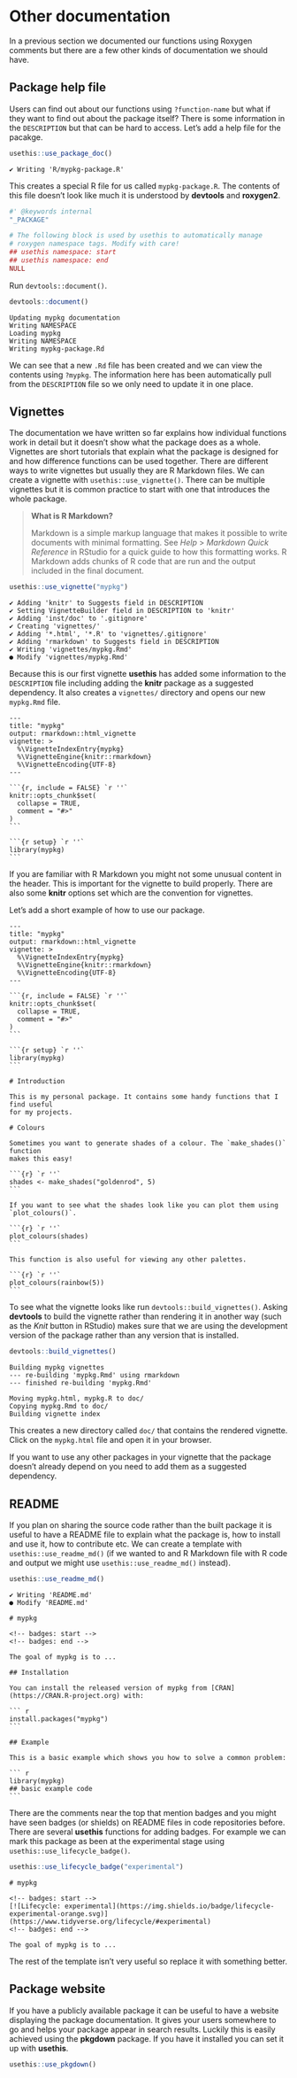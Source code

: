 # Other documentation

In a previous section we documented our functions using Roxygen comments but
there are a few other kinds of documentation we should have.

## Package help file

Users can find out about our functions using `?function-name` but what if they
want to find out about the package itself? There is some information in the
`DESCRIPTION` but that can be hard to access. Let's add a help file for the
pacakge.

```r
usethis::use_package_doc()
```

```{}
✔ Writing 'R/mypkg-package.R'
```

This creates a special R file for us called `mypkg-package.R`. The contents of
this file doesn't look like much it is understood by **devtools** and
**roxygen2**.

```r
#' @keywords internal
"_PACKAGE"

# The following block is used by usethis to automatically manage
# roxygen namespace tags. Modify with care!
## usethis namespace: start
## usethis namespace: end
NULL
```

Run `devtools::document()`. 

```r
devtools::document()
```

```{}
Updating mypkg documentation
Writing NAMESPACE
Loading mypkg
Writing NAMESPACE
Writing mypkg-package.Rd
```

We can see that a new `.Rd` file has been created and we can view the contents
using `?mypkg`. The information here has been automatically pull from the
`DESCRIPTION` file so we only need to update it in one place.

## Vignettes

The documentation we have written so far explains how individual functions
work in detail but it doesn't show what the package does as a whole. Vignettes
are short tutorials that explain what the package is designed for and how 
difference functions can be used together. There are different ways to write
vignettes but usually they are R Markdown files. We can create a vignette with
`usethis::use_vignette()`. There can be multiple vignettes but it is common
practice to start with one that introduces the whole package.

> **What is R Markdown?**
>
> Markdown is a simple markup language that makes it possible to write documents
> with minimal formatting. See _Help_ > _Markdown Quick Reference_ in RStudio
> for a quick guide to how this formatting works. R Markdown adds chunks of R
> code that are run and the output included in the final document. 

```r
usethis::use_vignette("mypkg")
```

```{}
✔ Adding 'knitr' to Suggests field in DESCRIPTION
✔ Setting VignetteBuilder field in DESCRIPTION to 'knitr'
✔ Adding 'inst/doc' to '.gitignore'
✔ Creating 'vignettes/'
✔ Adding '*.html', '*.R' to 'vignettes/.gitignore'
✔ Adding 'rmarkdown' to Suggests field in DESCRIPTION
✔ Writing 'vignettes/mypkg.Rmd'
● Modify 'vignettes/mypkg.Rmd'
```

Because this is our first vignette **usethis** has added some information to
the `DESCRIPTION` file including adding the **knitr** package as a suggested
dependency. It also creates a `vignettes/` directory and opens our new
`mypkg.Rmd` file.

````
---
title: "mypkg"
output: rmarkdown::html_vignette
vignette: >
  %\VignetteIndexEntry{mypkg}
  %\VignetteEngine{knitr::rmarkdown}
  %\VignetteEncoding{UTF-8}
---

```{r, include = FALSE} `r ''`
knitr::opts_chunk$set(
  collapse = TRUE,
  comment = "#>"
)
```

```{r setup} `r ''`
library(mypkg)
```

````

If you are familiar with R Markdown you might not some unusual content in the
header. This is important for the vignette to build properly. There are also
some **knitr** options set which are the convention for vignettes.

Let's add a short example of how to use our package.

````
---
title: "mypkg"
output: rmarkdown::html_vignette
vignette: >
  %\VignetteIndexEntry{mypkg}
  %\VignetteEngine{knitr::rmarkdown}
  %\VignetteEncoding{UTF-8}
---

```{r, include = FALSE} `r ''`
knitr::opts_chunk$set(
  collapse = TRUE,
  comment = "#>"
)
```

```{r setup} `r ''`
library(mypkg)
```

# Introduction

This is my personal package. It contains some handy functions that I find useful
for my projects.

# Colours

Sometimes you want to generate shades of a colour. The `make_shades()` function
makes this easy!

```{r} `r ''`
shades <- make_shades("goldenrod", 5)
```

If you want to see what the shades look like you can plot them using
`plot_colours()`.

```{r} `r ''`
plot_colours(shades)
```

This function is also useful for viewing any other palettes.

```{r} `r ''`
plot_colours(rainbow(5))
```
````

To see what the vignette looks like run `devtools::build_vignettes()`. Asking
**devtools** to build the vignette rather than rendering it in another way
(such as the _Knit_ button in RStudio) makes sure that we are using the
development version of the package rather than any version that is installed.

```r
devtools::build_vignettes()
```

```{}
Building mypkg vignettes
--- re-building 'mypkg.Rmd' using rmarkdown
--- finished re-building 'mypkg.Rmd'

Moving mypkg.html, mypkg.R to doc/
Copying mypkg.Rmd to doc/
Building vignette index
```

This creates a new directory called `doc/` that contains the rendered vignette.
Click on the `mypkg.html` file and open it in your browser.

If you want to use any other packages in your vignette that the package doesn't
already depend on you need to add them as a suggested dependency.

## README

If you plan on sharing the source code rather than the built package it is
useful to have a README file to explain what the package is, how to install and
use it, how to contribute etc. We can create a template with
`usethis::use_readme_md()` (if we wanted to and R Markdown file with R code and
output we might use `usethis::use_readme_md()` instead).

```r
usethis::use_readme_md()
```

```{}
✔ Writing 'README.md'
● Modify 'README.md'
```

````
# mypkg

<!-- badges: start -->
<!-- badges: end -->

The goal of mypkg is to ...

## Installation

You can install the released version of mypkg from [CRAN](https://CRAN.R-project.org) with:

``` r
install.packages("mypkg")
```

## Example

This is a basic example which shows you how to solve a common problem:

``` r
library(mypkg)
## basic example code
```
````

There are the comments near the top that mention badges and you might have seen
badges (or shields) on README files in code repositories before. There are
several **usethis** functions for adding badges. For example we can mark this
package as been at the experimental stage using
`usethis::use_lifecycle_badge()`.

```r
usethis::use_lifecycle_badge("experimental")
```

```
# mypkg

<!-- badges: start -->
[![Lifecycle: experimental](https://img.shields.io/badge/lifecycle-experimental-orange.svg)](https://www.tidyverse.org/lifecycle/#experimental)
<!-- badges: end -->

The goal of mypkg is to ...
```

The rest of the template isn't very useful so replace it with something better.

## Package website

If you have a publicly available package it can be useful to have a website
displaying the package documentation. It gives your users somewhere to go and
helps your package appear in search results. Luckily this is easily achieved
using the **pkgdown** package. If you have it installed you can set it up with
**usethis**.

```r
usethis::use_pkgdown()
```

